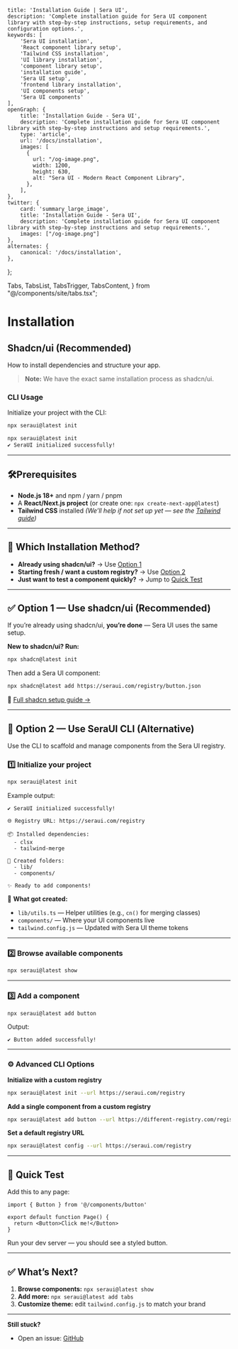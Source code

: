     title: 'Installation Guide | Sera UI',
    description: 'Complete installation guide for Sera UI component library with step-by-step instructions, setup requirements, and configuration options.',
    keywords: [
        'Sera UI installation',
        'React component library setup',
        'Tailwind CSS installation',
        'UI library installation',
        'component library setup',
        'installation guide',
        'Sera UI setup',
        'frontend library installation',
        'UI components setup',
        'Sera UI components'
    ],
    openGraph: {
        title: 'Installation Guide - Sera UI',
        description: 'Complete installation guide for Sera UI component library with step-by-step instructions and setup requirements.',
        type: 'article',
        url: '/docs/installation',
        images: [
          {
            url: "/og-image.png",
            width: 1200,
            height: 630,
            alt: "Sera UI - Modern React Component Library",
          },
        ],
    },
    twitter: {
        card: 'summary_large_image',
        title: 'Installation Guide - Sera UI',
        description: 'Complete installation guide for Sera UI component library with step-by-step instructions and setup requirements.',
        images: ["/og-image.png"]
    },
    alternates: {
        canonical: '/docs/installation',
    },
};

  Tabs,
  TabsList,
  TabsTrigger,
  TabsContent,
} from "@/components/site/tabs.tsx";

# Installation

## Shadcn/ui (Recommended) <AI dir="left"/>

How to install dependencies and structure your app.

> **Note:** We have the exact same installation process as shadcn/ui.

<Install />


### CLI Usage

Initialize your project with the CLI:

```bash
npx seraui@latest init
```
```md
npx seraui@latest init
✔ SeraUI initialized successfully!
```

---

## 🛠️Prerequisites

* **Node.js 18+** and npm / yarn / pnpm
* A **React/Next.js project** (or create one: `npx create-next-app@latest`)
* **Tailwind CSS** installed
  *(We’ll help if not set up yet — see the [Tailwind guide](https://tailwindcss.com/docs/guides/nextjs))*

---

## 🚀 Which Installation Method?

* **Already using shadcn/ui?** → Use [Option 1](#-option-1--use-shadcnui-recommended)
* **Starting fresh / want a custom registry?** → Use [Option 2](#-option-2--use-seraui-cli-alternative)
* **Just want to test a component quickly?** → Jump to [Quick Test](#-quick-test)

---

## ✅ Option 1 — Use shadcn/ui (Recommended)

If you’re already using shadcn/ui, **you’re done** — Sera UI uses the same setup.

**New to shadcn/ui? Run:**

```bash
npx shadcn@latest init
```

Then add a Sera UI component:

```bash
npx shadcn@latest add https://seraui.com/registry/button.json
```

📘 [Full shadcn setup guide →](https://ui.shadcn.com/docs/installation)

---

## 🚀 Option 2 — Use SeraUI CLI (Alternative)

Use the CLI to scaffold and manage components from the Sera UI registry.

### 1️⃣ Initialize your project

```bash
npx seraui@latest init
```

Example output:

```shell
✔ SeraUI initialized successfully!

🌐 Registry URL: https://seraui.com/registry

📦 Installed dependencies:
  - clsx
  - tailwind-merge

📁 Created folders:
  - lib/
  - components/

✨ Ready to add components!
```

📁 **What got created:**

* `lib/utils.ts` — Helper utilities (e.g., `cn()` for merging classes)
* `components/` — Where your UI components live
* `tailwind.config.js` — Updated with Sera UI theme tokens

---

### 2️⃣ Browse available components

```bash
npx seraui@latest show
```

---

### 3️⃣ Add a component

```bash
npx seraui@latest add button
```

Output:

```shell
✔ Button added successfully!
```

---

### ⚙️ Advanced CLI Options

**Initialize with a custom registry**

  ```bash
  npx seraui@latest init --url https://seraui.com/registry
  ```

**Add a single component from a custom registry**

  ```bash
  npx seraui@latest add button --url https://different-registry.com/registry
  ```

**Set a default registry URL**

  ```bash
  npx seraui@latest config --url https://seraui.com/registry
  ```

---

## 🎨 Quick Test

Add this to any page:

```tsx
import { Button } from '@/components/button'

export default function Page() {
  return <Button>Click me!</Button>
}
```

Run your dev server — you should see a styled button.

---

## ✅ What’s Next?

1. **Browse components:** `npx seraui@latest show`
2. **Add more:** `npx seraui@latest add tabs`
3. **Customize theme:** edit `tailwind.config.js` to match your brand

---

**Still stuck?**

* Open an issue: [GitHub](https://github.com/sera-ui/sera-ui)


